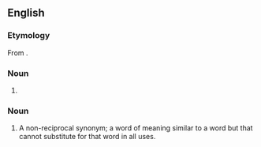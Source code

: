 ==English==

===Etymology===
From {{der|en|grc|ἀνακόλουθος||inconsequent}}.

===Noun===
{{head|en|noun form}}

# {{plural of|en|anacolouthon}}

===Noun===
{{en-noun|?}}

# {{lb|en|rhetoric}} A non-reciprocal synonym; a word of meaning similar to a word but that cannot substitute for that word in all uses.